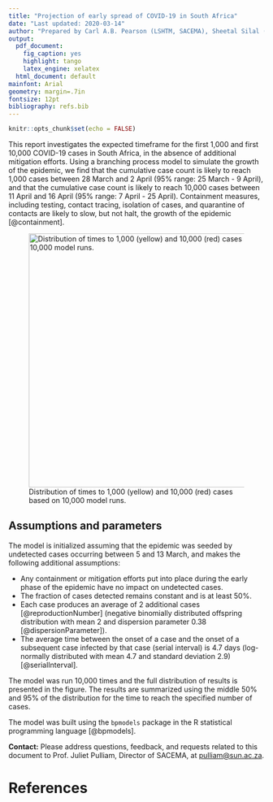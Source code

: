 ```yaml
---
title: "Projection of early spread of COVID-19 in South Africa"
date: "Last updated: 2020-03-14"
author: "Prepared by Carl A.B. Pearson (LSHTM, SACEMA), Sheetal Silal (UCT), and Juliet Pulliam (SACEMA)"
output: 
  pdf_document:
    fig_caption: yes
    highlight: tango
    latex_engine: xelatex
  html_document: default
mainfont: Arial
geometry: margin=.7in
fontsize: 12pt
bibliography: refs.bib
---
```


```r
knitr::opts_chunk$set(echo = FALSE)
```

This report investigates the expected timeframe for the first 1,000 and first 10,000 COVID-19 cases in South Africa, in the absence of additional mitigation efforts. Using a branching process model to simulate the growth of the epidemic, we find that the cumulative case count is likely to reach 1,000 cases between 28 March and 2 April (95\% range: 25 March - 9 April), and that the cumulative case count is likely to reach 10,000 cases between 11 April and 16 April (95\% range: 7 April - 25 April). Containment measures, including testing, contact tracing, isolation of cases, and quarantine of contacts are likely to slow, but not halt, the growth of the epidemic [@containment].

![Distribution of times to 1,000 (yellow) and 10,000 (red) cases based on 10,000 model runs.](estimates.png){width=500px}

\pagebreak

## Assumptions and parameters

The model is initialized assuming that the epidemic was seeded by undetected cases occurring between 5 and 13 March, and makes the following additional assumptions: 

- Any containment or mitigation efforts put into place during the early phase of the epidemic have no impact on undetected cases.
- The fraction of cases detected remains constant and is at least 50\%.
- Each case produces an average of 2 additional cases [@reproductionNumber] (negative binomially distributed offspring distribution with mean 2 and dispersion parameter 0.38 [@dispersionParameter]).
- The average time between the onset of a case and the onset of a subsequent case infected by that case (serial interval) is 4.7 days (log-normally distributed with mean 4.7 and standard deviation 2.9) [@serialInterval].

The model was run 10,000 times and the full distribution of results is presented in the figure. The results are summarized using the middle 50\% and 95\% of the distribution for the time to reach the specified number of cases.

The model was built using the `bpmodels` package in the R statistical programming language [@bpmodels].

**Contact:** Please address questions, feedback, and requests related to this document to Prof. Juliet Pulliam, Director of SACEMA, at <pulliam@sun.ac.za>.

# References